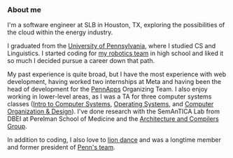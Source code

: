 ### About me

I'm a software engineer at SLB in Houston, TX, exploring the possibilities
of the cloud within the energy industry.

I graduated from the 
[University of Pennsylvania](https://seas.upenn.edu), where I studied
CS and Linguistics. I started coding for [my robotics team](https://www.moe365.net/) in high school
and liked it so much I decided pursue a career down that path.

My past experience is quite broad, but I have the most experience with web development, 
having worked two internships at Meta and having been the head of development 
for the [PennApps](https://pennapps.com) Organizing Team. I also enjoy working in
lower-level areas, as I was a TA for three computer systems classes
([Intro to Computer Systems](https://www.seas.upenn.edu/~cis2400/current/), 
[Operating Systems](https://boonloo.cis.upenn.edu/about/teaching/cis548/),
and [Computer Organization & Design](https://www.cis.upenn.edu/~cis5710/current/)). I've
done research with 
the SemAnTICA Lab from DBEI at Perelman School of Medicine and
the [Architecture and Compilers Group](https://acg.cis.upenn.edu/wiki/).

In addition to coding, I also love to [lion dance](https://youtu.be/KFxgP9slJC4)
and was a longtime member and former president of [Penn's team](https://pennlions.net).

